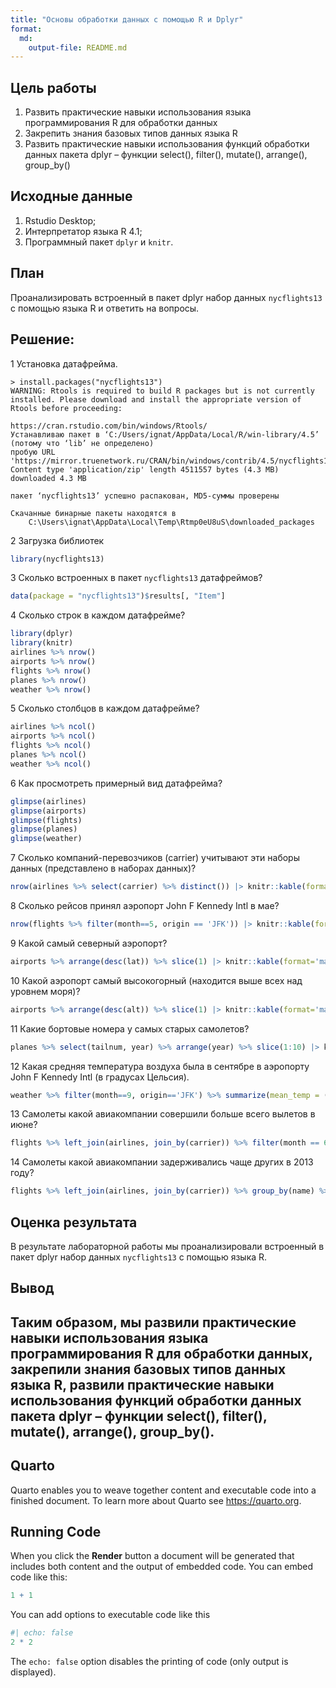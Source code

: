 ```yaml
---
title: "Основы обработки данных с помощью R и Dplyr"
format: 
  md:
    output-file: README.md
---
```


## Цель работы

1. Развить практические навыки использования языка программирования R для обработки данных
2. Закрепить знания базовых типов данных языка R
3. Развить практические навыки использования функций обработки данных пакета dplyr – функции select(), filter(), mutate(), arrange(), group_by()

## Исходные данные

1. Rstudio Desktop;
2. Интерпретатор языка R 4.1;
3. Программный пакет `dplyr` и `knitr`.
     
       
 
## План

Проанализировать встроенный в пакет dplyr набор данных `nycflights13` с помощью языка R и ответить на вопросы.   

## Решение:   

1 Установка датафрейма.

```
> install.packages("nycflights13")
WARNING: Rtools is required to build R packages but is not currently installed. Please download and install the appropriate version of Rtools before proceeding:

https://cran.rstudio.com/bin/windows/Rtools/
Устанавливаю пакет в ‘C:/Users/ignat/AppData/Local/R/win-library/4.5’
(потому что ‘lib’ не определено)
пробую URL 'https://mirror.truenetwork.ru/CRAN/bin/windows/contrib/4.5/nycflights13_1.0.2.zip'
Content type 'application/zip' length 4511557 bytes (4.3 MB)
downloaded 4.3 MB

пакет ‘nycflights13’ успешно распакован, MD5-суммы проверены

Скачанные бинарные пакеты находятся в
	C:\Users\ignat\AppData\Local\Temp\Rtmp0eU8uS\downloaded_packages
```

2 Загрузка библиотек

```r
library(nycflights13)
```

3 Сколько встроенных в пакет `nycflights13` датафреймов?

```r
data(package = "nycflights13")$results[, "Item"]
```

4 Сколько строк в каждом датафрейме?

```r
library(dplyr)
library(knitr)
airlines %>% nrow()
airports %>% nrow()
flights %>% nrow()
planes %>% nrow()
weather %>% nrow()
```

5 Сколько столбцов в каждом датафрейме?

```r
airlines %>% ncol()
airports %>% ncol()
flights %>% ncol()
planes %>% ncol()
weather %>% ncol()
```

6 Как просмотреть примерный вид датафрейма?

```r
glimpse(airlines)
glimpse(airports)
glimpse(flights)
glimpse(planes)
glimpse(weather)
```

7 Сколько компаний-перевозчиков (carrier) учитывают эти наборы данных (представлено в наборах данных)?

```r
nrow(airlines %>% select(carrier) %>% distinct()) |> knitr::kable(format='markdown')
```

8 Сколько рейсов принял аэропорт John F Kennedy Intl в мае?

```r
nrow(flights %>% filter(month==5, origin == 'JFK')) |> knitr::kable(format='markdown')
```

9 Какой самый северный аэропорт?

```r
airports %>% arrange(desc(lat)) %>% slice(1) |> knitr::kable(format='markdown')
```

10 Какой аэропорт самый высокогорный (находится выше всех над уровнем моря)?

```r
airports %>% arrange(desc(alt)) %>% slice(1) |> knitr::kable(format='markdown')
```

11 Какие бортовые номера у самых старых самолетов?

```r
planes %>% select(tailnum, year) %>% arrange(year) %>% slice(1:10) |> knitr::kable(format='markdown')
```

12 Какая средняя температура воздуха была в сентябре в аэропорту John F Kennedy Intl (в градусах Цельсия).

```r
weather %>% filter(month==9, origin=='JFK') %>% summarize(mean_temp = (mean(temp, na.rm = TRUE)-32)*5/9) |> knitr::kable(format='markdown')
```

13 Самолеты какой авиакомпании совершили больше всего вылетов в июне?

```r
flights %>% left_join(airlines, join_by(carrier)) %>% filter(month == 6)%>%group_by(name) %>% summarise(amount = n()) %>% arrange(desc(amount)) %>% slice(1) %>% select(name, amount) |> knitr::kable(format='markdown')
```

14 Самолеты какой авиакомпании задерживались чаще других в 2013 году?

```r
flights %>% left_join(airlines, join_by(carrier)) %>% group_by(name) %>% filter(arr_delay > 0 & year == 2013) %>% summarise(amount = n()) %>% arrange(desc(amount)) %>% slice(1) %>% select(name, amount) |> knitr::kable(format='markdown')
```
## Оценка результата

 В результате лабораторной работы мы проанализировали встроенный в пакет dplyr набор данных `nycflights13` с помощью языка R.

## Вывод

Таким образом, мы развили практические навыки использования языка программирования R для обработки данных, закрепили знания базовых типов данных языка R, развили практические навыки использования функций обработки данных пакета dplyr – функции select(), filter(), mutate(), arrange(), group_by().
---

## Quarto

Quarto enables you to weave together content and executable code into a finished document. To learn more about Quarto see <https://quarto.org>.

## Running Code

When you click the **Render** button a document will be generated that includes both content and the output of embedded code. You can embed code like this:

```r
1 + 1
```

You can add options to executable code like this

```r
#| echo: false
2 * 2
```

The `echo: false` option disables the printing of code (only output is displayed).
